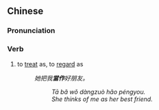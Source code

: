 {{also|当作}}
==Chinese==
{{zh-forms|s=当作}}

===Pronunciation===
{{zh-pron
|m=dàngzuò
|c=dong3 zok3
|cat=v
}}

===Verb===
{{zh-verb}}
# to [[treat]] as, to [[regard]] as
#: ''她把我'''當作'''好朋友。''
#:: ''Tā bǎ wǒ dàngzuò hǎo péngyou.''
#:: ''She thinks of me as her best friend.''